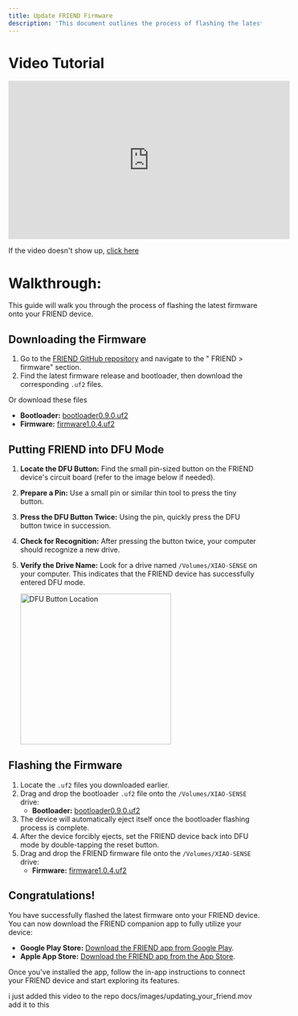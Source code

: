 ```yaml
---
title: Update FRIEND Firmware
description: 'This document outlines the process of flashing the latest firmware onto your FRIEND device.'
---
```


# Video Tutorial

<iframe
  width="560"
  height="315"
  src="https://www.youtube.com/embed/myI37O6FveE?si=yl7_pPKKpvjepuEv"
  title="YouTube video player"
  frameborder="0"
  allow="accelerometer; autoplay; clipboard-write; encrypted-media; gyroscope; picture-in-picture"
  allowfullscreen
></iframe>

If the video doesn't show up, [click here](https://github.com/BasedHardware/omi/blob/main/docs/images/updating_your_friend.mov)

# Walkthrough:

<Note>
This guide will walk you through the process of flashing the latest firmware onto your FRIEND device.
</Note>

## Downloading the Firmware

1. Go to the [FRIEND GitHub repository](https://github.com/BasedHardware/Omi) and navigate to the " FRIEND > firmware" section.
2. Find the latest firmware release and bootloader, then download the corresponding `.uf2` files.

Or download these files
   - **Bootloader:** [bootloader0.9.0.uf2](https://github.com/BasedHardware/omi/releases/download/v1.0.3-firmware/update-xiao_nrf52840_ble_sense_bootloader-0.9.0_nosd.uf2)
   -  **Firmware:** [firmware1.0.4.uf2](https://github.com/BasedHardware/omi/releases/download/v1.0.4-firmware/friend-xiao_nrf52840_ble_sense-1.0.4.uf2)

## Putting FRIEND into DFU Mode

1. **Locate the DFU Button:** Find the small pin-sized button on the FRIEND device's circuit board (refer to the image below if needed).
2. **Prepare a Pin:** Use a small pin or similar thin tool to press the tiny button.
3. **Press the DFU Button Twice:** Using the pin, quickly press the DFU button twice in succession.
4. **Check for Recognition:** After pressing the button twice, your computer should recognize a new drive.
5. **Verify the Drive Name:** Look for a drive named `/Volumes/XIAO-SENSE` on your computer. This indicates that the FRIEND device has successfully entered DFU mode.

   <img src="/images/dfu_dev_kit_reset_button.png" title="DFU Button Location" width="300" />

## Flashing the Firmware

1. Locate the `.uf2` files you downloaded earlier.
2. Drag and drop the bootloader `.uf2` file onto the `/Volumes/XIAO-SENSE` drive:
   - **Bootloader:** [bootloader0.9.0.uf2](https://github.com/BasedHardware/omi/releases/download/v1.0.3-firmware/update-xiao_nrf52840_ble_sense_bootloader-0.9.0_nosd.uf2)
3. The device will automatically eject itself once the bootloader flashing process is complete.
4. After the device forcibly ejects, set the FRIEND device back into DFU mode by double-tapping the reset button.
5. Drag and drop the FRIEND firmware file onto the `/Volumes/XIAO-SENSE` drive:
   - **Firmware:** [firmware1.0.4.uf2](https://github.com/BasedHardware/omi/releases/download/v1.0.4-firmware/friend-xiao_nrf52840_ble_sense-1.0.4.uf2)

## Congratulations!

You have successfully flashed the latest firmware onto your FRIEND device. You can now download the FRIEND companion app to fully utilize your device:

- **Google Play Store:** [Download the FRIEND app from Google Play](https://play.google.com/store/apps/details?id=com.friend.ios).
- **Apple App Store:** [Download the FRIEND app from the App Store](https://apps.apple.com/us/app/friend-ai-wearable/id6502156163).

Once you've installed the app, follow the in-app instructions to connect your FRIEND device and start exploring its features.

i just added this video to the repo docs/images/updating_your_friend.mov add it to this
